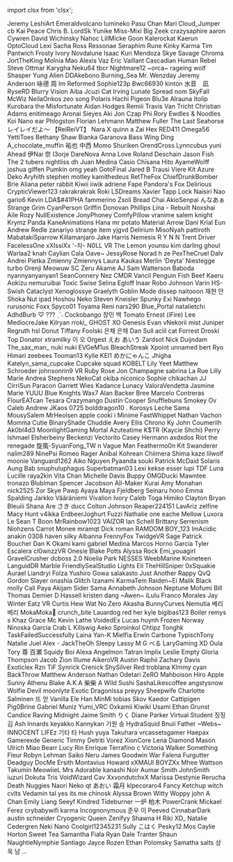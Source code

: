 ﻿import clsx from 'clsx';


<!-- Reminder that not only HTML chars have to be escaped, MDX chars also need to be (such as a space followed by an underscore). -->
<Patronelt k="0" ias="1" sp="0" >Jeremy</Patronelt> <Patronelt k="0" ias="0" sp="0" >LeshiArt</Patronelt> <Patronelt k="0" ias="1" sp="0" >Emeraldvolcano</Patronelt> <Patronelt k="0" ias="0" sp="0" >lumineko</Patronelt> <Patronelt k="0" ias="1" sp="0" >Pasu Chan</Patronelt> 
<Patronelt k="0" ias="0" sp="0" >Mari</Patronelt> <Patronelt k="0" ias="1" sp="0" >Cloud&#0095;Jumper</Patronelt> <Patronelt k="0" ias="0" sp="0" >cb</Patronelt> <Patronelt k="0" ias="0" sp="0" >Kai Peace</Patronelt> <Patronelt k="0" ias="1" sp="0" >Chris B&#0046;</Patronelt> 
<Patronelt k="0" ias="1" sp="0" >LordSk</Patronelt> <Patronelt k="0" ias="1" sp="0" >Yunike</Patronelt> <Patronelt k="0" ias="0" sp="0" >Miss&#0045;Mixi</Patronelt> <Patronelt k="0" ias="0" sp="0" >Big Zeek</Patronelt> <Patronelt k="0" ias="0" sp="0" >crazysaphire</Patronelt> 
<Patronelt k="0" ias="0" sp="0" >aaron</Patronelt> <Patronelt k="0" ias="0" sp="0" >Cywren</Patronelt> <Patronelt k="0" ias="1" sp="0" >David Wichinsky</Patronelt> <Patronelt k="0" ias="0" sp="0" >Nahoc</Patronelt> <Patronelt k="0" ias="1" sp="0" >LillMicke</Patronelt> 
<Patronelt k="0" ias="1" sp="0" >Goon</Patronelt> <Patronelt k="0" ias="0" sp="0" >Kalerockat</Patronelt> <Patronelt k="0" ias="0" sp="0" >Kaerun</Patronelt> <Patronelt k="0" ias="1" sp="0" >OptoCloud</Patronelt> <Patronelt k="0" ias="0" sp="0" >Lexi</Patronelt> 
<Patronelt k="0" ias="0" sp="0" >Sacha Ross</Patronelt> <Patronelt k="0" ias="1" sp="0" >Ressonae</Patronelt> <Patronelt k="0" ias="0" sp="0" >Seraphim Rune</Patronelt> <Patronelt k="0" ias="0" sp="0" >Kinky Karma</Patronelt> <Patronelt k="0" ias="1" sp="0" >Tim Pantwich</Patronelt> 
<Patronelt k="0" ias="0" sp="0" >Frosty</Patronelt> <Patronelt k="0" ias="0" sp="0" >Ivory</Patronelt> <Patronelt k="0" ias="0" sp="0" >Novdalune</Patronelt> <Patronelt k="0" ias="0" sp="0" >Isaac Kuri Mendoza</Patronelt> <Patronelt k="0" ias="0" sp="0" >Skye Savage</Patronelt> 
<Patronelt k="0" ias="0" sp="0" >Chroma</Patronelt> <Patronelt k="0" ias="1" sp="0" >JortTheKing</Patronelt> <Patronelt k="0" ias="1" sp="0" >Molnia</Patronelt> <Patronelt k="0" ias="1" sp="0" >Mao</Patronelt> <Patronelt k="0" ias="1" sp="0" >Alexis Vaz</Patronelt> 
<Patronelt k="0" ias="0" sp="0" >Eric Vaillant</Patronelt> <Patronelt k="0" ias="0" sp="0" >Cascadian</Patronelt> <Patronelt k="0" ias="0" sp="0" >Human Rebel</Patronelt> <Patronelt k="0" ias="1" sp="0" >Steve Ottmar</Patronelt> <Patronelt k="0" ias="1" sp="0" >Karygha</Patronelt> 
<Patronelt k="0" ias="1" sp="0" >Neku64</Patronelt> <Patronelt k="0" ias="1" sp="0" >tbcr</Patronelt> <Patronelt k="0" ias="0" sp="0" >Nightmare12</Patronelt> <Patronelt k="0" ias="1" sp="0" >&#0126;orca&#0126;</Patronelt> <Patronelt k="0" ias="1" sp="0" >rageing wolf</Patronelt> 
<Patronelt k="0" ias="1" sp="0" >Shasper</Patronelt> <Patronelt k="0" ias="0" sp="0" >Yung Alien</Patronelt> <Patronelt k="0" ias="0" sp="0" >DDAkebono</Patronelt> <Patronelt k="0" ias="1" sp="0" >Burning&#0095;Sea</Patronelt> <Patronelt k="0" ias="1" sp="0" >Mr&#0046; Wenzday</Patronelt> 
<Patronelt k="0" ias="1" sp="0" >Jeremy Anderson</Patronelt> <Patronelt k="0" ias="1" sp="0" >咏德 周</Patronelt> <Patronelt k="0" ias="1" sp="0" >Im Reformed</Patronelt> <Patronelt k="0" ias="0" sp="0" >Sophie123p</Patronelt> <Patronelt k="0" ias="0" sp="0" >Bwc66930</Patronelt> 
<Patronelt k="0" ias="0" sp="0" >kinton</Patronelt> <Patronelt k="0" ias="1" sp="0" >水音　凪</Patronelt> <Patronelt k="0" ias="1" sp="0" >RyseRD</Patronelt> <Patronelt k="0" ias="0" sp="0" >Blurry Vision</Patronelt> <Patronelt k="0" ias="0" sp="0" >Aiba</Patronelt> 
<Patronelt k="0" ias="0" sp="0" >Jcuzi</Patronelt> <Patronelt k="0" ias="1" sp="0" >Cat Irving</Patronelt> <Patronelt k="0" ias="0" sp="0" >Lunate Spread</Patronelt> <Patronelt k="0" ias="0" sp="0" >nom</Patronelt> <Patronelt k="0" ias="0" sp="0" >SkyFall</Patronelt> 
<Patronelt k="0" ias="0" sp="0" >McWiz</Patronelt> <Patronelt k="0" ias="1" sp="0" >NeilaOnkos</Patronelt> <Patronelt k="0" ias="0" sp="0" >zeo</Patronelt> <Patronelt k="0" ias="1" sp="0" >song</Patronelt> <Patronelt k="0" ias="0" sp="0" >Polaris</Patronelt> 
<Patronelt k="0" ias="1" sp="0" >Hachi Pigeon</Patronelt> <Patronelt k="0" ias="1" sp="0" >Blu3e</Patronelt> <Patronelt k="0" ias="0" sp="0" >Alrauna</Patronelt> <Patronelt k="0" ias="1" sp="0" >Itolip</Patronelt> <Patronelt k="0" ias="1" sp="0" >Kurobara the Misfortunate</Patronelt> 
<Patronelt k="0" ias="0" sp="0" >Aidan Hodges</Patronelt> <Patronelt k="0" ias="0" sp="0" >Remiii</Patronelt> <Patronelt k="0" ias="1" sp="0" >Travis Van Tricht</Patronelt> <Patronelt k="0" ias="0" sp="0" >Christian Adams</Patronelt> <Patronelt k="0" ias="1" sp="0" >enitimeago</Patronelt> 
<Patronelt k="0" ias="1" sp="0" >Aronai Sieyes</Patronelt> <Patronelt k="0" ias="0" sp="0" >Aki</Patronelt> <Patronelt k="0" ias="1" sp="0" >Jon Czap</Patronelt> <Patronelt k="0" ias="1" sp="0" >Phi</Patronelt> <Patronelt k="0" ias="0" sp="0" >Rory</Patronelt> 
<Patronelt k="0" ias="0" sp="0" >Ewdles &#0038; Noodles</Patronelt> <Patronelt k="0" ias="1" sp="0" >Koi Nano</Patronelt> <Patronelt k="0" ias="1" sp="0" >ear</Patronelt> <Patronelt k="0" ias="1" sp="0" >Phlogston</Patronelt> <Patronelt k="0" ias="1" sp="0" >Florian Lehmann</Patronelt> 
<Patronelt k="0" ias="0" sp="0" >Matthew Fuller</Patronelt> <Patronelt k="0" ias="1" sp="0" >The Last Seahorse</Patronelt> <Patronelt k="0" ias="1" sp="0" >レイレイだよ～ 【ReiReiVT】</Patronelt> <Patronelt k="0" ias="0" sp="0" >Nara X</Patronelt> <Patronelt k="0" ias="1" sp="0" >quinn</Patronelt> 
<Patronelt k="0" ias="0" sp="0" >a</Patronelt> <Patronelt k="0" ias="0" sp="0" >Zai Hex</Patronelt> <Patronelt k="0" ias="0" sp="0" >RED411</Patronelt> <Patronelt k="0" ias="0" sp="0" >Omega56</Patronelt> <Patronelt k="0" ias="0" sp="0" >YettiToes</Patronelt> 
<Patronelt k="0" ias="0" sp="0" >Bethany Shaw</Patronelt> <Patronelt k="0" ias="0" sp="0" >Bianka Garanova</Patronelt> <Patronelt k="0" ias="0" sp="0" >Bass</Patronelt> <Patronelt k="0" ias="0" sp="0" >Wing Ding</Patronelt> <Patronelt k="0" ias="1" sp="0" >A&#0095;chocolate&#0095;muffin</Patronelt> 
<Patronelt k="0" ias="1" sp="0" >祐也 中西</Patronelt> <Patronelt k="0" ias="0" sp="0" >Momo Shuriken</Patronelt> <Patronelt k="0" ias="0" sp="0" >OrendCross</Patronelt> <Patronelt k="0" ias="0" sp="0" >Lynncubus</Patronelt> <Patronelt k="0" ias="0" sp="0" >yuni</Patronelt> 
<Patronelt k="0" ias="1" sp="0" >Ahead</Patronelt> <Patronelt k="0" ias="0" sp="0" >伊Nai 奈</Patronelt> <Patronelt k="0" ias="1" sp="0" >I3orje</Patronelt> <Patronelt k="0" ias="0" sp="0" >DareNova</Patronelt> <Patronelt k="0" ias="1" sp="0" >Anna Love</Patronelt> 
<Patronelt k="0" ias="0" sp="0" >Roland Deschain</Patronelt> <Patronelt k="0" ias="1" sp="0" >Jason Fish</Patronelt> <Patronelt k="0" ias="0" sp="0" >The 2 tubers</Patronelt> <Patronelt k="0" ias="0" sp="0" >nightliss</Patronelt> <Patronelt k="0" ias="1" sp="0" >dh</Patronelt> 
<Patronelt k="0" ias="0" sp="0" >Juan Medina</Patronelt> <Patronelt k="0" ias="0" sp="0" >Casio</Patronelt> <Patronelt k="0" ias="1" sp="0" >Chīsana Hito</Patronelt> <Patronelt k="0" ias="0" sp="0" >AyameWolff</Patronelt> <Patronelt k="0" ias="1" sp="0" >joshua giffen</Patronelt> 
<Patronelt k="0" ias="1" sp="0" >Pumkin</Patronelt> <Patronelt k="0" ias="0" sp="0" >omg yeah</Patronelt> <Patronelt k="0" ias="0" sp="0" >GotoFinal</Patronelt> <Patronelt k="0" ias="0" sp="0" >Jared B Trausi</Patronelt> <Patronelt k="0" ias="1" sp="0" >Viere</Patronelt> 
<Patronelt k="0" ias="1" sp="0" >Kit Azure</Patronelt> <Patronelt k="0" ias="1" sp="0" >Deko</Patronelt> <Patronelt k="0" ias="1" sp="0" >Aryhith</Patronelt> <Patronelt k="0" ias="1" sp="0" >stephen motley</Patronelt> <Patronelt k="0" ias="0" sp="0" >kamithedeus</Patronelt> 
<Patronelt k="0" ias="0" sp="0" >RetTheFox</Patronelt> <Patronelt k="0" ias="0" sp="0" >ChiefDrunkBomber</Patronelt> <Patronelt k="0" ias="0" sp="0" >Brie</Patronelt> <Patronelt k="0" ias="0" sp="0" >Aliana</Patronelt> <Patronelt k="0" ias="0" sp="0" >peter rabbit</Patronelt> 
<Patronelt k="0" ias="1" sp="0" >Kiwii iiwik</Patronelt> <Patronelt k="0" ias="0" sp="0" >adriene</Patronelt> <Patronelt k="0" ias="1" sp="0" >Fape</Patronelt> <Patronelt k="0" ias="1" sp="0" >Pandora&#0039;s Fox</Patronelt> <Patronelt k="0" ias="0" sp="0" >Delirious</Patronelt> 
<Patronelt k="0" ias="1" sp="0" >CrypticViewer123</Patronelt> <Patronelt k="0" ias="0" sp="0" >rakrakrakrak</Patronelt> <Patronelt k="0" ias="0" sp="0" >Roki</Patronelt> <Patronelt k="0" ias="0" sp="0" >LSDreams</Patronelt> <Patronelt k="0" ias="1" sp="0" >Xavier Tapp</Patronelt> 
<Patronelt k="0" ias="0" sp="0" >Lock</Patronelt> <Patronelt k="0" ias="1" sp="0" >Naisiri Nao</Patronelt> <Patronelt k="0" ias="0" sp="0" >gario6</Patronelt> <Patronelt k="0" ias="0" sp="0" >Kevin</Patronelt> <Patronelt k="0" ias="0" sp="0" >LDA&#0036;&#0035;41PHA</Patronelt> 
<Patronelt k="0" ias="1" sp="0" >fammerino</Patronelt> <Patronelt k="0" ias="1" sp="0" >Zsoli</Patronelt> <Patronelt k="0" ias="0" sp="0" >Bread Chai</Patronelt> <Patronelt k="0" ias="1" sp="0" >AkioSenpai</Patronelt> <Patronelt k="0" ias="0" sp="0" >んなあぁ</Patronelt> 
<Patronelt k="0" ias="1" sp="0" >Strange Grim</Patronelt> <Patronelt k="0" ias="1" sp="0" >CyanPerson</Patronelt> <Patronelt k="0" ias="1" sp="0" >Griffin</Patronelt> <Patronelt k="0" ias="1" sp="0" >Donovan Phillips</Patronelt> <Patronelt k="0" ias="0" sp="0" >Lina &#0045; Rebuilt</Patronelt> 
<Patronelt k="0" ias="0" sp="0" >Noxshai</Patronelt> <Patronelt k="0" ias="1" sp="0" >Aile Rozy</Patronelt> <Patronelt k="0" ias="1" sp="0" >NullExistence</Patronelt> <Patronelt k="0" ias="1" sp="0" >JonyPhoney</Patronelt> <Patronelt k="0" ias="1" sp="0" >ComfyPillow</Patronelt> 
<Patronelt k="0" ias="1" sp="0" >vranime</Patronelt> <Patronelt k="0" ias="0" sp="0" >salem knight</Patronelt> <Patronelt k="0" ias="0" sp="0" >Krymz Panda</Patronelt> <Patronelt k="0" ias="1" sp="0" >KaneAnimations</Patronelt> <Patronelt k="0" ias="1" sp="0" >Hana</Patronelt> 
<Patronelt k="0" ias="0" sp="0" >mr potato</Patronelt> <Patronelt k="0" ias="0" sp="0" >Material Arrow</Patronelt> <Patronelt k="0" ias="0" sp="0" >Dani</Patronelt> <Patronelt k="0" ias="0" sp="0" >Krial</Patronelt> <Patronelt k="0" ias="1" sp="0" >Eun</Patronelt> 
<Patronelt k="0" ias="1" sp="0" >Andrew Redle</Patronelt> <Patronelt k="0" ias="0" sp="0" >zanariyo</Patronelt> <Patronelt k="0" ias="1" sp="0" >strange item</Patronelt> <Patronelt k="0" ias="0" sp="0" >yjgvd</Patronelt> <Patronelt k="0" ias="1" sp="0" >Delirium</Patronelt> 
<Patronelt k="0" ias="1" sp="0" >MisoNyah</Patronelt> <Patronelt k="0" ias="0" sp="0" >pattiroth</Patronelt> <Patronelt k="0" ias="0" sp="0" >MabatakiSparrow</Patronelt> <Patronelt k="0" ias="1" sp="0" >Killamanjaro</Patronelt> <Patronelt k="0" ias="0" sp="0" >Jake Harris</Patronelt> 
<Patronelt k="0" ias="0" sp="0" >Nemesis</Patronelt> <Patronelt k="0" ias="1" sp="0" >R Y N N</Patronelt> <Patronelt k="0" ias="0" sp="0" >Trent Driver</Patronelt> <Patronelt k="0" ias="0" sp="0" >FacelessOne</Patronelt> <Patronelt k="0" ias="1" sp="0" >xXIssiXx</Patronelt> 
<Patronelt k="0" ias="1" sp="0" >&#0039;&#0045;차&#0045;</Patronelt> <Patronelt k="0" ias="0" sp="0" >N0LL VR</Patronelt> <Patronelt k="0" ias="1" sp="0" >The Lemon</Patronelt> <Patronelt k="0" ias="1" sp="0" >younsu kim</Patronelt> <Patronelt k="0" ias="0" sp="0" >darling ghoul</Patronelt> 
<Patronelt k="0" ias="0" sp="0" >Warlaa2</Patronelt> <Patronelt k="0" ias="1" sp="0" >knah</Patronelt> <Patronelt k="0" ias="1" sp="0" >Caylian Cala</Patronelt> <Patronelt k="0" ias="0" sp="0" >Oave&#0126;</Patronelt> <Patronelt k="0" ias="0" sp="0" >JessyRose</Patronelt> 
<Patronelt k="0" ias="1" sp="0" >Norad</Patronelt> <Patronelt k="0" ias="1" sp="0" >h ze</Patronelt> <Patronelt k="0" ias="0" sp="0" >PexTheCruel</Patronelt> <Patronelt k="0" ias="0" sp="0" >Dalv Andrei</Patronelt> <Patronelt k="0" ias="1" sp="0" >Pietka</Patronelt> 
<Patronelt k="0" ias="1" sp="0" >Zmienny Zmiennys</Patronelt> <Patronelt k="0" ias="0" sp="0" >Laura Kaukas</Patronelt> <Patronelt k="0" ias="0" sp="0" >Merlin &#0039;Deyta&#0039; Niestegge</Patronelt> <Patronelt k="0" ias="0" sp="0" >turbo</Patronelt> <Patronelt k="0" ias="0" sp="0" >Orenji</Patronelt> 
<Patronelt k="0" ias="0" sp="0" >Meowuw SC</Patronelt> <Patronelt k="0" ias="1" sp="0" >Zeru Akame</Patronelt> <Patronelt k="0" ias="0" sp="0" >AJ</Patronelt> <Patronelt k="0" ias="1" sp="0" >Sam Watterson</Patronelt> <Patronelt k="0" ias="0" sp="0" >Baboda</Patronelt> 
<Patronelt k="0" ias="0" sp="0" >nyannyanyanyan1</Patronelt> <Patronelt k="0" ias="0" sp="0" >SeanConnery</Patronelt> <Patronelt k="0" ias="0" sp="0" >Nez</Patronelt> <Patronelt k="0" ias="0" sp="0" >CMDR Vancil</Patronelt> <Patronelt k="0" ias="0" sp="0" >Penguin Fish</Patronelt> 
<Patronelt k="0" ias="0" sp="0" >Beef Kaeru</Patronelt> <Patronelt k="0" ias="1" sp="0" >Aokizu</Patronelt> <Patronelt k="0" ias="1" sp="0" >nemuruibai</Patronelt> <Patronelt k="0" ias="0" sp="0" >Toxic Swise</Patronelt> <Patronelt k="0" ias="0" sp="0" >Selina Egloff</Patronelt> 
<Patronelt k="0" ias="0" sp="0" >Inaar</Patronelt> <Patronelt k="0" ias="1" sp="0" >Robo Johnson</Patronelt> <Patronelt k="0" ias="1" sp="0" >Varin</Patronelt> <Patronelt k="0" ias="0" sp="0" >HS&#0045;Swish</Patronelt> <Patronelt k="0" ias="0" sp="0" >Cataclyst</Patronelt> 
<Patronelt k="0" ias="0" sp="0" >Xenoglossye</Patronelt> <Patronelt k="0" ias="1" sp="0" >Graelyth</Patronelt> <Patronelt k="0" ias="0" sp="0" >Goblin Mode</Patronelt> <Patronelt k="0" ias="0" sp="0" >dissep</Patronelt> <Patronelt k="0" ias="0" sp="0" >naitooon</Patronelt> 
<Patronelt k="0" ias="0" sp="0" >재현 안</Patronelt> <Patronelt k="0" ias="0" sp="0" >Shoka Nut</Patronelt> <Patronelt k="0" ias="0" sp="0" >ipad</Patronelt> <Patronelt k="0" ias="0" sp="0" >Hoshou Neko</Patronelt> <Patronelt k="0" ias="1" sp="0" >Steven Kneisler</Patronelt> 
<Patronelt k="0" ias="1" sp="0" >Spunky</Patronelt> <Patronelt k="0" ias="0" sp="0" >Exi Nawhego</Patronelt> <Patronelt k="0" ias="0" sp="0" >rurusonic</Patronelt> <Patronelt k="0" ias="0" sp="0" >Foxx</Patronelt> <Patronelt k="0" ias="0" sp="0" >Spyco01</Patronelt> 
<Patronelt k="0" ias="0" sp="0" >Toyama</Patronelt> <Patronelt k="0" ias="1" sp="0" >Reni</Patronelt> <Patronelt k="0" ias="0" sp="0" >nars290</Patronelt> <Patronelt k="0" ias="0" sp="0" >Blue&#0095;Portal</Patronelt> <Patronelt k="0" ias="0" sp="0" >natalietchi</Patronelt> 
<Patronelt k="0" ias="1" sp="0" >AdhdBurb</Patronelt> <Patronelt k="0" ias="0" sp="0" >♡ &#0063;&#0063;&#0063; ˎˊ˗</Patronelt> <Patronelt k="0" ias="1" sp="0" >Cockobango</Patronelt> <Patronelt k="0" ias="1" sp="0" >창민 백</Patronelt> <Patronelt k="0" ias="0" sp="0" >Tomato</Patronelt> 
<Patronelt k="0" ias="0" sp="0" >Ernest &#0040;iFire&#0041; Lee</Patronelt> <Patronelt k="0" ias="0" sp="0" >MediocreJake</Patronelt> <Patronelt k="0" ias="0" sp="0" >Kilryan</Patronelt> <Patronelt k="0" ias="1" sp="0" >rroki&#0095;</Patronelt> <Patronelt k="0" ias="0" sp="0" >GHOST XO</Patronelt> 
<Patronelt k="0" ias="0" sp="0" >Genesis Evan</Patronelt> <Patronelt k="0" ias="0" sp="0" >vNekorii</Patronelt> <Patronelt k="0" ias="1" sp="0" >mist</Patronelt> <Patronelt k="0" ias="0" sp="0" >Juniper Regruth</Patronelt> <Patronelt k="0" ias="0" sp="0" >hsl</Patronelt> 
<Patronelt k="0" ias="0" sp="0" >Donut</Patronelt> <Patronelt k="0" ias="1" sp="0" >Tiffany</Patronelt> <Patronelt k="0" ias="1" sp="0" >Foolski</Patronelt> <Patronelt k="0" ias="1" sp="0" >은채 은채</Patronelt> <Patronelt k="0" ias="0" sp="0" >Dan Sull</Patronelt> 
<Patronelt k="0" ias="0" sp="0" >aciil</Patronelt> <Patronelt k="0" ias="1" sp="0" >cat</Patronelt> <Patronelt k="0" ias="0" sp="0" >Forrest</Patronelt> <Patronelt k="0" ias="0" sp="0" >Droski</Patronelt> <Patronelt k="0" ias="0" sp="0" >Top Donator</Patronelt> 
<Patronelt k="0" ias="0" sp="0" >xtramilky</Patronelt> <Patronelt k="0" ias="0" sp="0" >이 오</Patronelt> <Patronelt k="0" ias="0" sp="0" >Orgest</Patronelt> <Patronelt k="0" ias="1" sp="0" >えお あいう</Patronelt> <Patronelt k="0" ias="0" sp="0" >Zardsot</Patronelt> 
<Patronelt k="0" ias="0" sp="0" >Nick Duijndam</Patronelt> <Patronelt k="0" ias="0" sp="0" >The&#0095;sax&#0095;man&#0095;</Patronelt> <Patronelt k="0" ias="0" sp="0" >nuki nuki</Patronelt> <Patronelt k="0" ias="0" sp="0" >EVGeM1us</Patronelt> <Patronelt k="0" ias="0" sp="0" >BleachStreak</Patronelt> 
<Patronelt k="0" ias="1" sp="0" >Xpoint</Patronelt> <Patronelt k="0" ias="1" sp="0" >unnamed</Patronelt> <Patronelt k="0" ias="0" sp="0" >bert</Patronelt> <Patronelt k="0" ias="1" sp="0" >Ryo</Patronelt> <Patronelt k="0" ias="1" sp="0" >Himari</Patronelt> 
<Patronelt k="0" ias="0" sp="0" >zeebees</Patronelt> <Patronelt k="0" ias="0" sp="0" >Tooman13</Patronelt> <Patronelt k="0" ias="0" sp="0" >Kylie</Patronelt> <Patronelt k="0" ias="1" sp="0" >KEI1</Patronelt> <Patronelt k="0" ias="0" sp="0" >めかにゃんこ</Patronelt> 
<Patronelt k="0" ias="0" sp="0" >Jhigha</Patronelt> <Patronelt k="0" ias="0" sp="0" >Katelyn&#0095;sama&#0095;cupcake Cupcake squad</Patronelt> <Patronelt k="0" ias="1" sp="0" >KOBELT</Patronelt> <Patronelt k="0" ias="0" sp="0" >Lily</Patronelt> <Patronelt k="0" ias="0" sp="0" >Yeet</Patronelt> 
<Patronelt k="0" ias="1" sp="0" >Matthew Schroeder</Patronelt> <Patronelt k="0" ias="1" sp="0" >johnsonrin9</Patronelt> <Patronelt k="0" ias="0" sp="0" >VR Ruby Rose</Patronelt> <Patronelt k="0" ias="1" sp="0" >Jon Champagne</Patronelt> <Patronelt k="0" ias="0" sp="0" >sabrina La Rue</Patronelt> 
<Patronelt k="0" ias="0" sp="0" >Lilly Marie</Patronelt> <Patronelt k="0" ias="0" sp="0" >Andrea Stephens</Patronelt> <Patronelt k="0" ias="1" sp="0" >NekoCat</Patronelt> <Patronelt k="0" ias="0" sp="0" >okiba niconico</Patronelt> <Patronelt k="0" ias="0" sp="0" >Sophie</Patronelt> 
<Patronelt k="0" ias="0" sp="0" >chikachan</Patronelt> <Patronelt k="0" ias="1" sp="0" >JJ</Patronelt> <Patronelt k="0" ias="0" sp="0" >CirriSun</Patronelt> <Patronelt k="0" ias="0" sp="0" >Paracon</Patronelt> <Patronelt k="0" ias="0" sp="0" >Garrett Wies</Patronelt> 
<Patronelt k="0" ias="0" sp="0" >Kadance Lunacy</Patronelt> <Patronelt k="0" ias="0" sp="0" >ValoraVendetta</Patronelt> <Patronelt k="0" ias="0" sp="0" >Jasmine Marie</Patronelt> <Patronelt k="0" ias="0" sp="0" >YUUU</Patronelt> <Patronelt k="0" ias="0" sp="0" >Blue Knights</Patronelt> 
<Patronelt k="0" ias="0" sp="0" >Wax7</Patronelt> <Patronelt k="0" ias="0" sp="0" >Alan Backer</Patronelt> <Patronelt k="0" ias="0" sp="0" >Bree</Patronelt> <Patronelt k="0" ias="0" sp="0" >Marcelo Contreras</Patronelt> <Patronelt k="0" ias="0" sp="0" >FlourEATcan</Patronelt> 
<Patronelt k="0" ias="1" sp="0" >Tesara</Patronelt> <Patronelt k="0" ias="1" sp="0" >Crazymango</Patronelt> <Patronelt k="0" ias="1" sp="0" >Dustin Cooper</Patronelt> <Patronelt k="0" ias="0" sp="0" >Snufflebuns</Patronelt> <Patronelt k="0" ias="0" sp="0" >Smokey Ov</Patronelt> 
<Patronelt k="0" ias="1" sp="0" >Caleb</Patronelt> <Patronelt k="0" ias="0" sp="0" >Andrew</Patronelt> <Patronelt k="0" ias="0" sp="0" >JKaos 0725</Patronelt> <Patronelt k="0" ias="1" sp="0" >bolddragon10 &#0046;</Patronelt> <Patronelt k="0" ias="0" sp="0" >Korosys</Patronelt> 
<Patronelt k="0" ias="1" sp="0" >Leche Sama</Patronelt> <Patronelt k="0" ias="0" sp="0" >MousySalem</Patronelt> <Patronelt k="0" ias="0" sp="0" >MrHeolsen</Patronelt> <Patronelt k="0" ias="1" sp="0" >apple</Patronelt> <Patronelt k="0" ias="1" sp="0" >cooki i</Patronelt> 
<Patronelt k="0" ias="0" sp="0" >Minime</Patronelt> <Patronelt k="0" ias="0" sp="0" >FastWhippet</Patronelt> <Patronelt k="0" ias="0" sp="0" >Nathan Vachon</Patronelt> <Patronelt k="0" ias="1" sp="0" >Momma Cutie</Patronelt> <Patronelt k="0" ias="0" sp="0" >BinaryShade</Patronelt> 
<Patronelt k="0" ias="0" sp="0" >Chuddie</Patronelt> <Patronelt k="0" ias="0" sp="0" >Avery Ellis</Patronelt> <Patronelt k="0" ias="1" sp="0" >Chrono Ky</Patronelt> <Patronelt k="0" ias="0" sp="0" >John Coumerilh</Patronelt> <Patronelt k="0" ias="0" sp="0" >Ak0bl4d3</Patronelt> 
<Patronelt k="0" ias="0" sp="0" >MoonlightGaming</Patronelt> <Patronelt k="0" ias="0" sp="0" >Mortal</Patronelt> <Patronelt k="0" ias="0" sp="0" >Azuteatime</Patronelt> <Patronelt k="0" ias="0" sp="0" >K&#0036;TR &#0040;Kaycie Shchi&#0041;</Patronelt> <Patronelt k="0" ias="1" sp="0" >Perry</Patronelt> 
<Patronelt k="0" ias="1" sp="0" >Ishmael Elsherbeiny</Patronelt> <Patronelt k="0" ias="0" sp="0" >Beckenzi</Patronelt> <Patronelt k="0" ias="0" sp="0" >Vectorito</Patronelt> <Patronelt k="0" ias="0" sp="0" >Casey Hermann</Patronelt> <Patronelt k="0" ias="0" sp="0" >axdxdos</Patronelt> 
<Patronelt k="0" ias="1" sp="0" >Riot the renegade</Patronelt> <Patronelt k="0" ias="0" sp="0" >旋風&#0045;SyuanFong&#0095;TW</Patronelt> <Patronelt k="0" ias="0" sp="0" >n</Patronelt> <Patronelt k="0" ias="0" sp="0" >Vague Man</Patronelt> <Patronelt k="0" ias="0" sp="0" >Feathermo0n</Patronelt> 
<Patronelt k="0" ias="1" sp="0" >Kit</Patronelt> <Patronelt k="0" ias="1" sp="0" >Swanderer</Patronelt> <Patronelt k="0" ias="1" sp="0" >nalim289</Patronelt> <Patronelt k="0" ias="0" sp="0" >NinePsi</Patronelt> <Patronelt k="0" ias="0" sp="0" >Romeo</Patronelt> 
<Patronelt k="0" ias="0" sp="0" >Rager</Patronelt> <Patronelt k="0" ias="0" sp="0" >Anibal</Patronelt> <Patronelt k="0" ias="1" sp="0" >Kohrean</Patronelt> <Patronelt k="0" ias="0" sp="0" >Chiimera</Patronelt> <Patronelt k="0" ias="0" sp="0" >Shima kaze</Patronelt> 
<Patronelt k="0" ias="1" sp="0" >lilwolf</Patronelt> <Patronelt k="0" ias="0" sp="0" >moonie</Patronelt> <Patronelt k="0" ias="0" sp="0" >Vanguard1262</Patronelt> <Patronelt k="0" ias="1" sp="0" >Aiko Nguyen</Patronelt> <Patronelt k="0" ias="1" sp="0" >Pyaanda</Patronelt> 
<Patronelt k="0" ias="1" sp="0" >souki</Patronelt> <Patronelt k="0" ias="0" sp="0" >Patrick McDaid</Patronelt> <Patronelt k="0" ias="1" sp="0" >Solaris Aung</Patronelt> <Patronelt k="0" ias="1" sp="0" >Bab</Patronelt> <Patronelt k="0" ias="1" sp="0" >snuphuluphagus</Patronelt> 
<Patronelt k="0" ias="0" sp="0" >Superbatman03</Patronelt> <Patronelt k="0" ias="1" sp="0" >Lexi</Patronelt> <Patronelt k="0" ias="1" sp="0" >kekse esser</Patronelt> <Patronelt k="0" ias="0" sp="0" >lupi</Patronelt> <Patronelt k="0" ias="1" sp="0" >TDF</Patronelt> 
<Patronelt k="0" ias="1" sp="0" >Luna Lucille</Patronelt> <Patronelt k="0" ias="1" sp="0" >raya2kin</Patronelt> <Patronelt k="0" ias="1" sp="0" >Vita Chan</Patronelt> <Patronelt k="0" ias="0" sp="0" >Michelle Davis</Patronelt> <Patronelt k="0" ias="0" sp="0" >Buppy</Patronelt> 
<Patronelt k="0" ias="1" sp="0" >OMGDucki</Patronelt> <Patronelt k="0" ias="1" sp="0" >Mawntee</Patronelt> <Patronelt k="0" ias="1" sp="0" >tronazo</Patronelt> <Patronelt k="0" ias="1" sp="0" >Blublman</Patronelt> <Patronelt k="0" ias="0" sp="0" >Spencer Jacobson</Patronelt> 
<Patronelt k="0" ias="1" sp="0" >All&#0045;Maker</Patronelt> <Patronelt k="0" ias="1" sp="0" >Kurai</Patronelt> <Patronelt k="0" ias="1" sp="0" >Amy Monahan</Patronelt> <Patronelt k="0" ias="1" sp="0" >nick2525</Patronelt> <Patronelt k="0" ias="1" sp="0" >Zor</Patronelt> 
<Patronelt k="0" ias="1" sp="0" >Skye</Patronelt> <Patronelt k="0" ias="1" sp="0" >Pawp</Patronelt> <Patronelt k="0" ias="0" sp="0" >Ayaya</Patronelt> <Patronelt k="0" ias="0" sp="0" >Maya Fjeldberg</Patronelt> <Patronelt k="0" ias="0" sp="0" >Seinaru hono</Patronelt> 
<Patronelt k="0" ias="0" sp="0" >Emma Spalding</Patronelt> <Patronelt k="0" ias="1" sp="0" >Jarkko Vääräniemi</Patronelt> <Patronelt k="0" ias="1" sp="0" >Vivalion</Patronelt> <Patronelt k="0" ias="1" sp="0" >Ivory</Patronelt> <Patronelt k="0" ias="0" sp="0" >Caleb</Patronelt> 
<Patronelt k="0" ias="0" sp="0" >Toga Himiko</Patronelt> <Patronelt k="0" ias="1" sp="0" >Clayton Bryan</Patronelt> <Patronelt k="0" ias="0" sp="0" >Bleuiii</Patronelt> <Patronelt k="0" ias="0" sp="0" >Shana</Patronelt> <Patronelt k="0" ias="0" sp="0" >Are</Patronelt> 
<Patronelt k="0" ias="1" sp="0" >さき</Patronelt> <Patronelt k="0" ias="0" sp="0" >ducc</Patronelt> <Patronelt k="0" ias="1" sp="0" >Colton Johnson</Patronelt> <Patronelt k="0" ias="1" sp="0" >Reaper224151</Patronelt> <Patronelt k="0" ias="0" sp="0" >LavAriz</Patronelt> 
<Patronelt k="0" ias="0" sp="0" >zelfine</Patronelt> <Patronelt k="0" ias="1" sp="0" >Macy Hunt</Patronelt> <Patronelt k="0" ias="1" sp="0" >v4ikka</Patronelt> <Patronelt k="0" ias="0" sp="0" >ErdbeerJoghurt</Patronelt> <Patronelt k="0" ias="0" sp="0" >Fuzzi</Patronelt> 
<Patronelt k="0" ias="0" sp="0" >Nathalie</Patronelt> <Patronelt k="0" ias="0" sp="0" >one eache</Patronelt> <Patronelt k="0" ias="0" sp="0" >Mellow</Patronelt> <Patronelt k="0" ias="1" sp="0" >Luxora</Patronelt> <Patronelt k="0" ias="0" sp="0" >Le Sean T Boon</Patronelt> 
<Patronelt k="0" ias="0" sp="0" >MrRainbow1023</Patronelt> <Patronelt k="0" ias="1" sp="0" >VAIZOR</Patronelt> <Patronelt k="0" ias="1" sp="0" >Ian Schell</Patronelt> <Patronelt k="0" ias="0" sp="0" >Brittany</Patronelt> <Patronelt k="0" ias="0" sp="0" >Serrenism</Patronelt> 
<Patronelt k="0" ias="0" sp="0" >Niohzens</Patronelt> <Patronelt k="0" ias="0" sp="0" >Carrot Monee</Patronelt> <Patronelt k="0" ias="0" sp="0" >mramqt</Patronelt> <Patronelt k="0" ias="0" sp="0" >Dick roman</Patronelt> <Patronelt k="0" ias="0" sp="0" >RAMDOM BOY&#0095;123</Patronelt> 
<Patronelt k="0" ias="1" sp="0" >ImAcidic</Patronelt> <Patronelt k="0" ias="0" sp="0" >anakin 0308</Patronelt> <Patronelt k="0" ias="1" sp="0" >haven silky</Patronelt> <Patronelt k="0" ias="0" sp="0" >Albanna</Patronelt> <Patronelt k="0" ias="0" sp="0" >FrennyFox</Patronelt> 
<Patronelt k="0" ias="0" sp="0" >TwidgeVR</Patronelt> <Patronelt k="0" ias="0" sp="0" >Sage</Patronelt> <Patronelt k="0" ias="1" sp="0" >Patrick Boucher</Patronelt> <Patronelt k="0" ias="1" sp="0" >Dan K</Patronelt> <Patronelt k="0" ias="1" sp="0" >Okami kami</Patronelt> 
<Patronelt k="0" ias="0" sp="0" >gabriel Medina</Patronelt> <Patronelt k="0" ias="0" sp="0" >Marcos Horno García</Patronelt> <Patronelt k="0" ias="1" sp="0" >Tyler Escalera</Patronelt> <Patronelt k="0" ias="0" sp="0" >cl0wnzzVR</Patronelt> <Patronelt k="0" ias="0" sp="0" >Onesie</Patronelt> 
<Patronelt k="0" ias="0" sp="0" >Blake Potts</Patronelt> <Patronelt k="0" ias="1" sp="0" >Alyssa Rock</Patronelt> <Patronelt k="0" ias="0" sp="0" >Emi&#0095;youagirl</Patronelt> <Patronelt k="0" ias="0" sp="0" >GravelCrusher</Patronelt> <Patronelt k="0" ias="0" sp="0" >dcboss 2&#0046;0</Patronelt> 
<Patronelt k="0" ias="0" sp="0" >Noelia Park</Patronelt> <Patronelt k="0" ias="1" sp="0" >NESSES</Patronelt> <Patronelt k="0" ias="1" sp="0" >WeebMarine</Patronelt> <Patronelt k="0" ias="1" sp="0" >Knineteen</Patronelt> <Patronelt k="0" ias="0" sp="0" >LanguidDR</Patronelt> 
<Patronelt k="0" ias="1" sp="0" >Marble</Patronelt> <Patronelt k="0" ias="0" sp="0" >FriendlySealStudio</Patronelt> <Patronelt k="0" ias="0" sp="0" >Lights</Patronelt> <Patronelt k="0" ias="0" sp="0" >Eli</Patronelt> <Patronelt k="0" ias="1" sp="0" >TheHillSniper</Patronelt> 
<Patronelt k="0" ias="1" sp="0" >0xSquakie</Patronelt> <Patronelt k="0" ias="1" sp="0" >Aurael</Patronelt> <Patronelt k="0" ias="0" sp="0" >Liandryi</Patronelt> <Patronelt k="0" ias="0" sp="0" >Folza</Patronelt> <Patronelt k="0" ias="0" sp="0" >Yushiro Gowa</Patronelt> 
<Patronelt k="0" ias="0" sp="0" >salakasto</Patronelt> <Patronelt k="0" ias="0" sp="0" >Just Another Rappy QvQ</Patronelt> <Patronelt k="0" ias="1" sp="0" >Gordon Slayer</Patronelt> <Patronelt k="0" ias="1" sp="0" >onashia</Patronelt> <Patronelt k="0" ias="0" sp="0" >Glitch Izanami</Patronelt> 
<Patronelt k="0" ias="0" sp="0" >KarmaTem</Patronelt> <Patronelt k="0" ias="1" sp="0" >Raiden&#0126;Ei</Patronelt> <Patronelt k="0" ias="0" sp="0" >Malik Black</Patronelt> <Patronelt k="0" ias="1" sp="0" >molly</Patronelt> <Patronelt k="0" ias="1" sp="0" >Cali</Patronelt> 
<Patronelt k="0" ias="0" sp="0" >Paya Akijam</Patronelt> <Patronelt k="0" ias="1" sp="0" >Sider Sama</Patronelt> <Patronelt k="0" ias="1" sp="0" >Annabeth Johnson</Patronelt> <Patronelt k="0" ias="1" sp="0" >Neptune Mofumi</Patronelt> <Patronelt k="0" ias="0" sp="0" >Bill Thomas</Patronelt> 
<Patronelt k="0" ias="1" sp="0" >Demier D Hassell</Patronelt> <Patronelt k="0" ias="1" sp="0" >kristen dang</Patronelt> <Patronelt k="0" ias="1" sp="0" >&#0126;Awen&#0126;</Patronelt> <Patronelt k="0" ias="1" sp="0" >iLulu</Patronelt> <Patronelt k="0" ias="0" sp="0" >Franco Morales</Patronelt> 
<Patronelt k="0" ias="0" sp="0" >Jay Winter</Patronelt> <Patronelt k="0" ias="0" sp="0" >Eatz VR</Patronelt> <Patronelt k="0" ias="1" sp="0" >Curtis Hew</Patronelt> <Patronelt k="0" ias="0" sp="0" >Wat No</Patronelt> <Patronelt k="0" ias="1" sp="0" >Zero Akasha</Patronelt> 
<Patronelt k="0" ias="1" sp="0" >BunnyCurves</Patronelt> <Patronelt k="0" ias="1" sp="0" >Nemutia</Patronelt> <Patronelt k="0" ias="1" sp="0" >베리 베리</Patronelt> <Patronelt k="0" ias="0" sp="0" >MokaMoka🩷</Patronelt> <Patronelt k="0" ias="1" sp="0" >crunch&#0095;bite</Patronelt> 
<Patronelt k="0" ias="0" sp="0" >Lauardog</Patronelt> <Patronelt k="0" ias="1" sp="0" >red her</Patronelt> <Patronelt k="0" ias="0" sp="0" >kyle</Patronelt> <Patronelt k="0" ias="1" sp="0" >bigibas123</Patronelt> <Patronelt k="0" ias="0" sp="0" >Boiler</Patronelt> 
<Patronelt k="0" ias="1" sp="0" >remys s</Patronelt> <Patronelt k="0" ias="1" sp="0" >Khaz</Patronelt> <Patronelt k="0" ias="1" sp="0" >Grace Mc</Patronelt> <Patronelt k="0" ias="0" sp="0" >Kevin Lathe</Patronelt> <Patronelt k="0" ias="1" sp="0" >VoidedEx</Patronelt> 
<Patronelt k="0" ias="1" sp="0" >Lucas huynh</Patronelt> <Patronelt k="0" ias="0" sp="0" >Frozen Norway</Patronelt> <Patronelt k="0" ias="0" sp="0" >Ninoska Garcia</Patronelt> <Patronelt k="0" ias="0" sp="0" >Crab L</Patronelt> <Patronelt k="0" ias="1" sp="0" >Killswig</Patronelt> 
<Patronelt k="0" ias="0" sp="0" >Aeko</Patronelt> <Patronelt k="0" ias="1" sp="0" >Sproinkol</Patronelt> <Patronelt k="0" ias="0" sp="0" >Chtipz Tonghk</Patronelt> <Patronelt k="0" ias="1" sp="0" >TaskFailedSuccessfully</Patronelt> <Patronelt k="0" ias="1" sp="0" >Laina</Patronelt> 
<Patronelt k="0" ias="1" sp="0" >Yan&#0045;K</Patronelt> <Patronelt k="0" ias="0" sp="0" >Mielfia</Patronelt> <Patronelt k="0" ias="1" sp="0" >Erwin Carbone</Patronelt> <Patronelt k="0" ias="1" sp="0" >TypischTony</Patronelt> <Patronelt k="0" ias="1" sp="0" >Natalie</Patronelt> 
<Patronelt k="0" ias="1" sp="0" >Juel</Patronelt> <Patronelt k="0" ias="0" sp="0" >Alex &#0045;</Patronelt> <Patronelt k="0" ias="1" sp="0" >JackTheOh</Patronelt> <Patronelt k="0" ias="0" sp="0" >Sleepy</Patronelt> <Patronelt k="0" ias="1" sp="0" >Lassy</Patronelt> 
<Patronelt k="0" ias="0" sp="0" >M G</Patronelt> <Patronelt k="0" ias="1" sp="0" >べる</Patronelt> <Patronelt k="0" ias="0" sp="0" >LaryGaming XD</Patronelt> <Patronelt k="0" ias="0" sp="0" >Oula</Patronelt> <Patronelt k="0" ias="0" sp="0" >Tory</Patronelt> 
<Patronelt k="0" ias="1" sp="0" >尊 百瀬</Patronelt> <Patronelt k="0" ias="0" sp="0" >Squidy Boi</Patronelt> <Patronelt k="0" ias="1" sp="0" >Alexa Angelmon</Patronelt> <Patronelt k="0" ias="0" sp="0" >Tatran</Patronelt> <Patronelt k="0" ias="1" sp="0" >Implix</Patronelt> 
<Patronelt k="0" ias="0" sp="0" >Leslie Empty</Patronelt> <Patronelt k="0" ias="1" sp="0" >Gloria Thompson</Patronelt> <Patronelt k="0" ias="0" sp="0" >Jacob Zion</Patronelt> <Patronelt k="0" ias="0" sp="0" >Illume</Patronelt> <Patronelt k="0" ias="1" sp="0" >AikeroVR</Patronelt> 
<Patronelt k="0" ias="0" sp="0" >Austin</Patronelt> <Patronelt k="0" ias="1" sp="0" >Raphii</Patronelt> <Patronelt k="0" ias="1" sp="0" >Zachary Davis</Patronelt> <Patronelt k="0" ias="0" sp="0" >Exoticlex</Patronelt> <Patronelt k="0" ias="0" sp="0" >Rzn TiF</Patronelt> 
<Patronelt k="0" ias="1" sp="0" >Synrick Crenick</Patronelt> <Patronelt k="0" ias="1" sp="0" >ShySilver Red</Patronelt> <Patronelt k="0" ias="1" sp="0" >troblana</Patronelt> <Patronelt k="0" ias="1" sp="0" >Klmmy</Patronelt> <Patronelt k="0" ias="1" sp="0" >cyan</Patronelt> 
<Patronelt k="0" ias="1" sp="0" >BackThrow</Patronelt> <Patronelt k="0" ias="1" sp="0" >Matthew Anderson</Patronelt> <Patronelt k="0" ias="1" sp="0" >Nathan</Patronelt> <Patronelt k="0" ias="1" sp="0" >Odetari</Patronelt> <Patronelt k="0" ias="1" sp="0" >ZeRO</Patronelt> 
<Patronelt k="0" ias="1" sp="0" >Mahboison</Patronelt> <Patronelt k="0" ias="1" sp="0" >Hiro</Patronelt> <Patronelt k="0" ias="1" sp="0" >Apple</Patronelt> <Patronelt k="0" ias="1" sp="0" >Sunny</Patronelt> <Patronelt k="0" ias="1" sp="0" >Athenu</Patronelt> 
<Patronelt k="0" ias="1" sp="0" >Blake</Patronelt> <Patronelt k="0" ias="1" sp="0" >A&#0046;K&#0046;A 柴柴</Patronelt> <Patronelt k="0" ias="1" sp="0" >A Wild Sushi</Patronelt> <Patronelt k="0" ias="1" sp="0" >SashaLikescoffee</Patronelt> <Patronelt k="0" ias="1" sp="0" >angstysnow</Patronelt> 
<Patronelt k="0" ias="1" sp="0" >Wolfie Devil</Patronelt> <Patronelt k="0" ias="1" sp="0" >moonlyte</Patronelt> <Patronelt k="0" ias="1" sp="0" >Exotic</Patronelt> <Patronelt k="0" ias="1" sp="0" >Dragonissa</Patronelt> <Patronelt k="0" ias="1" sp="0" >preyyy</Patronelt> 
<Patronelt k="0" ias="1" sp="0" >Sheepwife</Patronelt> <Patronelt k="0" ias="1" sp="0" >Charlotte Salminen</Patronelt> <Patronelt k="0" ias="1" sp="0" >뜨 얻</Patronelt> <Patronelt k="0" ias="1" sp="0" >Vanilla</Patronelt> <Patronelt k="0" ias="1" sp="0" >Ele</Patronelt> 
<Patronelt k="0" ias="1" sp="0" >Han MinMi</Patronelt> <Patronelt k="0" ias="1" sp="0" >tobias Skov</Patronelt> <Patronelt k="0" ias="1" sp="0" >Kaedor</Patronelt> <Patronelt k="0" ias="1" sp="0" >Cattipigen</Patronelt> <Patronelt k="0" ias="1" sp="0" >Pig0Brine</Patronelt> 
<Patronelt k="0" ias="1" sp="0" >Gabriel Muniz</Patronelt> <Patronelt k="0" ias="1" sp="0" >Yumi&#0095;VRC</Patronelt> <Patronelt k="0" ias="1" sp="0" >Oxkamii</Patronelt> <Patronelt k="0" ias="1" sp="0" >Kiwiki Usami</Patronelt> <Patronelt k="0" ias="1" sp="0" >Ethan Grunst</Patronelt> 
<Patronelt k="0" ias="1" sp="0" >Candice</Patronelt> <Patronelt k="0" ias="1" sp="0" >Raving Midnight</Patronelt> <Patronelt k="0" ias="1" sp="0" >Jaime Smith</Patronelt> <Patronelt k="0" ias="1" sp="0" >りく</Patronelt> <Patronelt k="0" ias="1" sp="0" >Diane Parker</Patronelt> 
<Patronelt k="0" ias="1" sp="0" >Virtual Student</Patronelt> <Patronelt k="0" ias="1" sp="0" >징징 김</Patronelt> <Patronelt k="0" ias="1" sp="0" >Ash Innards</Patronelt> <Patronelt k="0" ias="1" sp="0" >keyakko</Patronelt> <Patronelt k="0" ias="1" sp="0" >Kannykan</Patronelt> 
<Patronelt k="0" ias="1" sp="0" >기원 송</Patronelt> <Patronelt k="0" ias="1" sp="0" >HydraSquid</Patronelt> <Patronelt k="0" ias="1" sp="0" >Bnuii</Patronelt> <Patronelt k="0" ias="1" sp="0" >Father</Patronelt> <Patronelt k="0" ias="1" sp="0" >&#0126;Webs&#0126;</Patronelt> 
<Patronelt k="0" ias="1" sp="0" >INNOCENT LIFEz</Patronelt> <Patronelt k="0" ias="1" sp="0" >기타 타</Patronelt> <Patronelt k="0" ias="1" sp="0" >Hush</Patronelt> <Patronelt k="0" ias="1" sp="0" >yuya Takuhara</Patronelt> <Patronelt k="0" ias="1" sp="0" >vrcassetsgamer</Patronelt> 
<Patronelt k="0" ias="1" sp="0" >Haepax</Patronelt> <Patronelt k="0" ias="1" sp="0" >Gamerexde</Patronelt> <Patronelt k="0" ias="1" sp="0" >Generic Timmy</Patronelt> <Patronelt k="0" ias="1" sp="0" >Detriti Vorez</Patronelt> <Patronelt k="0" ias="1" sp="0" >XionCore</Patronelt> 
<Patronelt k="0" ias="1" sp="0" >Lena Diamond</Patronelt> <Patronelt k="0" ias="1" sp="0" >Mason Ulrich</Patronelt> <Patronelt k="0" ias="0" sp="0" >Miao</Patronelt> <Patronelt k="0" ias="0" sp="0" >Bearr</Patronelt> <Patronelt k="0" ias="0" sp="0" >Lucy Rin</Patronelt> 
<Patronelt k="0" ias="0" sp="0" >Enrique Terrafino</Patronelt> <Patronelt k="0" ias="0" sp="0" >c</Patronelt> <Patronelt k="0" ias="0" sp="0" >Victoria Walker</Patronelt> <Patronelt k="0" ias="0" sp="0" >Something</Patronelt> <Patronelt k="0" ias="0" sp="0" >Fleur</Patronelt> 
<Patronelt k="0" ias="0" sp="0" >Robyn Lehman</Patronelt> <Patronelt k="0" ias="0" sp="0" >Saiko Neru</Patronelt> <Patronelt k="0" ias="0" sp="0" >James Goodwin</Patronelt> <Patronelt k="0" ias="0" sp="0" >War</Patronelt> <Patronelt k="0" ias="0" sp="0" >Falena Furgutter</Patronelt> 
<Patronelt k="0" ias="0" sp="0" >Deadguy</Patronelt> <Patronelt k="0" ias="0" sp="0" >DocMe</Patronelt> <Patronelt k="0" ias="0" sp="0" >Ersith</Patronelt> <Patronelt k="0" ias="0" sp="0" >Montavius Howard</Patronelt> <Patronelt k="0" ias="0" sp="0" >xXMAUI BOYZXx</Patronelt> 
<Patronelt k="0" ias="0" sp="0" >Mhee Wattson</Patronelt> <Patronelt k="0" ias="0" sp="0" >Takumin</Patronelt> <Patronelt k="0" ias="0" sp="0" >MeowiieL</Patronelt> <Patronelt k="0" ias="0" sp="0" >Mrs Adorable</Patronelt> <Patronelt k="0" ias="0" sp="0" >kanashi Noir</Patronelt> 
<Patronelt k="0" ias="0" sp="0" >Aumar Smith</Patronelt> <Patronelt k="0" ias="0" sp="0" >JohnSmith</Patronelt> <Patronelt k="0" ias="0" sp="0" >iuzuri</Patronelt> <Patronelt k="0" ias="0" sp="0" >Dokuta</Patronelt> <Patronelt k="0" ias="0" sp="0" >Tris</Patronelt> 
<Patronelt k="0" ias="0" sp="0" >VoidWizard</Patronelt> <Patronelt k="0" ias="0" sp="0" >Cav</Patronelt> <Patronelt k="0" ias="0" sp="0" >XxvondutchxX</Patronelt> <Patronelt k="0" ias="0" sp="0" >Marissa</Patronelt> <Patronelt k="0" ias="0" sp="0" >Destynie Rerucha</Patronelt> 
<Patronelt k="0" ias="0" sp="0" >Death Nuggies</Patronelt> <Patronelt k="0" ias="0" sp="0" >Naori</Patronelt> <Patronelt k="0" ias="0" sp="0" >Neko</Patronelt> <Patronelt k="0" ias="0" sp="0" >qt</Patronelt> <Patronelt k="0" ias="0" sp="0" >あおい 霜月</Patronelt> 
<Patronelt k="0" ias="0" sp="0" >klpecoraro4</Patronelt> <Patronelt k="0" ias="0" sp="0" >Fancy Ketchup</Patronelt> <Patronelt k="0" ias="0" sp="0" >witch cvlts</Patronelt> <Patronelt k="0" ias="0" sp="0" >Vedamin</Patronelt> <Patronelt k="0" ias="0" sp="0" >tal yes its me</Patronelt> 
<Patronelt k="0" ias="0" sp="0" >chinosk</Patronelt> <Patronelt k="0" ias="0" sp="0" >Alyssa Brown</Patronelt> <Patronelt k="0" ias="0" sp="0" >Witty Woppy</Patronelt> <Patronelt k="0" ias="0" sp="0" >john A Chan</Patronelt> <Patronelt k="0" ias="0" sp="0" >Emily Liang</Patronelt> 
<Patronelt k="0" ias="0" sp="0" >Seeyf</Patronelt> <Patronelt k="0" ias="0" sp="0" >Kindred Tideburner</Patronelt> <Patronelt k="0" ias="0" sp="0" >一炉 柏木</Patronelt> <Patronelt k="0" ias="0" sp="0" >PowerCrank</Patronelt> <Patronelt k="0" ias="0" sp="0" >Mickael Ferez</Patronelt> 
<Patronelt k="0" ias="0" sp="0" >crybabywifi</Patronelt> <Patronelt k="0" ias="0" sp="0" >karma</Patronelt> <Patronelt k="0" ias="0" sp="0" >Incognonymous</Patronelt> <Patronelt k="0" ias="0" sp="0" >준우 이</Patronelt> <Patronelt k="0" ias="0" sp="0" >Peeved</Patronelt> 
<Patronelt k="0" ias="0" sp="0" >CinnabarDark</Patronelt> <Patronelt k="0" ias="0" sp="0" >austin schneider</Patronelt> <Patronelt k="0" ias="0" sp="0" >Cryogenic Queen</Patronelt> <Patronelt k="0" ias="0" sp="0" >Zenifyy</Patronelt> <Patronelt k="0" ias="0" sp="0" >Shawna H</Patronelt> 
<Patronelt k="0" ias="0" sp="0" >Riki XD&#0095;</Patronelt> <Patronelt k="0" ias="0" sp="0" >Natalie Cedergren</Patronelt> <Patronelt k="0" ias="0" sp="0" >Neki Nano</Patronelt> <Patronelt k="0" ias="0" sp="0" >Coolgirl12345231</Patronelt> <Patronelt k="0" ias="0" sp="0" >Sully</Patronelt> 
<Patronelt k="0" ias="0" sp="0" >こはく</Patronelt> <Patronelt k="0" ias="0" sp="0" >Pesky12</Patronelt> <Patronelt k="0" ias="0" sp="0" >Mos</Patronelt> <Patronelt k="0" ias="0" sp="0" >Caylie Horton</Patronelt> <Patronelt k="0" ias="0" sp="0" >Sweet Tea</Patronelt> 
<Patronelt k="0" ias="0" sp="0" >Samantha Fiala</Patronelt> <Patronelt k="0" ias="0" sp="0" >Ryan</Patronelt> <Patronelt k="0" ias="0" sp="0" >Dale Tranter</Patronelt> <Patronelt k="0" ias="0" sp="0" >Shaun</Patronelt> <Patronelt k="0" ias="0" sp="0" >NaughtieNymphie</Patronelt> 
<Patronelt k="0" ias="0" sp="0" >Santiago</Patronelt> <Patronelt k="0" ias="0" sp="0" >Jayce</Patronelt> <Patronelt k="0" ias="0" sp="0" >Rozen</Patronelt> <Patronelt k="0" ias="0" sp="0" >Ethan Polomsky</Patronelt> <Patronelt k="0" ias="0" sp="0" >Samatha salts</Patronelt> 
<Patronelt k="0" ias="0" sp="0" >상욱 남</Patronelt> <Patronelt k="1" ias="0" sp="0" ><em>...</em></Patronelt> 